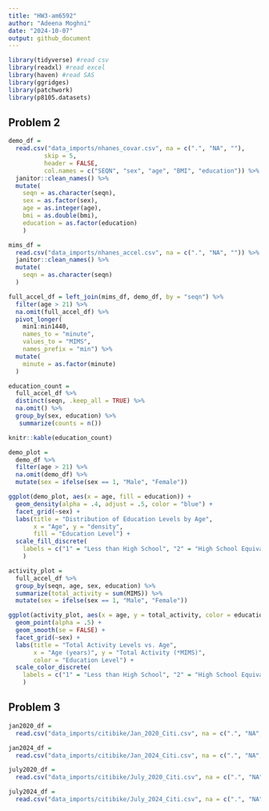 ```yaml
---
title: "HW3-am6592"
author: "Adeena Moghni"
date: "2024-10-07"
output: github_document
---
```


```r
library(tidyverse) #read csv
library(readxl) #read excel
library(haven) #read SAS
library(ggridges)
library(patchwork)
library(p8105.datasets)
```

## Problem 2

```r
demo_df = 
  read.csv("data_imports/nhanes_covar.csv", na = c(".", "NA", ""),
          skip = 5,
          header = FALSE, 
          col.names = c("SEQN", "sex", "age", "BMI", "education")) %>% 
  janitor::clean_names() %>% 
  mutate(
    seqn = as.character(seqn),
    sex = as.factor(sex),
    age = as.integer(age),
    bmi = as.double(bmi),
    education = as.factor(education)
    )

mims_df = 
  read.csv("data_imports/nhanes_accel.csv", na = c(".", "NA", "")) %>% 
  janitor::clean_names() %>% 
  mutate(
    seqn = as.character(seqn)
  )

full_accel_df = left_join(mims_df, demo_df, by = "seqn") %>% 
  filter(age > 21) %>% 
  na.omit(full_accel_df) %>% 
  pivot_longer(
    min1:min1440,
    names_to = "minute", 
    values_to = "MIMS",
    names_prefix = "min") %>%  
  mutate(
    minute = as.factor(minute)
  )
```

```r
education_count =
  full_accel_df %>% 
  distinct(seqn, .keep_all = TRUE) %>% 
  na.omit() %>% 
  group_by(sex, education) %>% 
   summarize(counts = n())

knitr::kable(education_count)
```

```r
demo_plot = 
  demo_df %>% 
  filter(age > 21) %>%
  na.omit(demo_df) %>% 
  mutate(sex = ifelse(sex == 1, "Male", "Female"))

ggplot(demo_plot, aes(x = age, fill = education)) +
  geom_density(alpha = .4, adjust = .5, color = "blue") +
  facet_grid(~sex) +
  labs(title = "Distribution of Education Levels by Age",
       x = "Age", y = "density",
       fill = "Education Level") +
  scale_fill_discrete(
    labels = c("1" = "Less than High School", "2" = "High School Equivalent", "3" = "More than High School")
    )
```

```r
activity_plot = 
  full_accel_df %>%
  group_by(seqn, age, sex, education) %>% 
  summarize(total_activity = sum(MIMS)) %>% 
  mutate(sex = ifelse(sex == 1, "Male", "Female"))

ggplot(activity_plot, aes(x = age, y = total_activity, color = education)) +
  geom_point(alpha = .5) +
  geom_smooth(se = FALSE) +
  facet_grid(~sex) +
  labs(title = "Total Activity Levels vs. Age",
       x = "Age (years)", y = "Total Activity (*MIMS)",
       color = "Education Level") +
  scale_color_discrete(
    labels = c("1" = "Less than High School", "2" = "High School Equivalent", "3" = "More than High School")
    )
```


## Problem 3
```r
jan2020_df = 
  read.csv("data_imports/citibike/Jan_2020_Citi.csv", na = c(".", "NA", ""))

jan2024_df = 
  read.csv("data_imports/citibike/Jan_2024_Citi.csv", na = c(".", "NA", ""))

july2020_df = 
  read.csv("data_imports/citibike/July_2020_Citi.csv", na = c(".", "NA", ""))

july2024_df = 
  read.csv("data_imports/citibike/July_2024_Citi.csv", na = c(".", "NA", ""))
```


